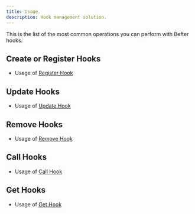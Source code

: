 ```yaml
---
title: Usage.
description: Hook management solution.
---
```


This is the list of the most common operations you can perform with Befter hooks.

## Create or Register Hooks
 - Usage of [Register Hook](/docs/befter/usage/creating-hooks)
## Update Hooks
 - Usage of [Update Hook](/docs/befter/usage/updating-hooks)
## Remove Hooks
 - Usage of [Remove Hook](/docs/befter/usage/removing-hooks)
## Call Hooks
 - Usage of [Call Hook](/docs/befter/usage/callng-hooks)
## Get Hooks
 - Usage of [Get Hook](/docs/befter/usage/getting-hooks)
